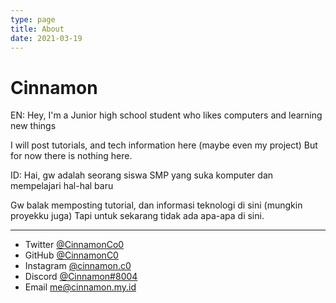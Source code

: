 ```yaml
---
type: page
title: About
date: 2021-03-19
---
```


# Cinnamon

EN:
Hey, I'm a Junior high school student who likes computers and learning new things

I will post tutorials, and tech information here (maybe even my project)
But for now there is nothing here.

ID:
Hai, gw adalah seorang siswa SMP yang suka komputer dan mempelajari hal-hal baru

Gw balak memposting tutorial, dan informasi teknologi di sini (mungkin proyekku juga)
Tapi untuk sekarang tidak ada apa-apa di sini.

---

- Twitter [@CinnamonCo0](https://twitter.com/CinnamonCo0)
- GitHub [@CinnamonC0](https://github.com/CinnamonC0)
- Instagram [@cinnamon.c0](https://www.instagram.com/cinnamon.c0)
- Discord [@Cinnamon#8004](https://discord.com/users/445430132933394432)
- Email me@cinnamon.my.id
